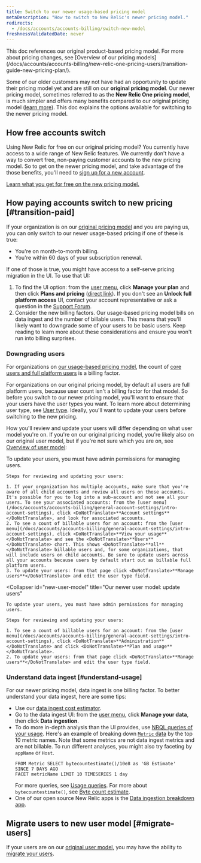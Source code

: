 ```yaml
---
title: Switch to our newer usage-based pricing model
metaDescription: "How to switch to New Relic's newer pricing model."
redirects: 
  - /docs/accounts/accounts-billing/switch-new-model
freshnessValidatedDate: never
---
```


<Callout variant="important">
  This doc references our original product-based pricing model. For more about pricing changes, see [Overview of our pricing models](/docs/accounts/accounts-billing/new-relic-one-pricing-users/transition-guide-new-pricing-plan/).
</Callout>

Some of our older customers may not have had an opportunity to update their pricing model yet and are still on our <DoNotTranslate>**original pricing model**</DoNotTranslate>. Our newer pricing model, sometimes referred to as the <DoNotTranslate>**New Relic One pricing model**</DoNotTranslate>, is much simpler and offers many benefits compared to our original pricing model ([learn more](/docs/accounts/accounts-billing/new-relic-one-pricing-billing/new-relic-one-pricing-billing)). This doc explains the options available for switching to the newer pricing model. 

## How free accounts switch

Using New Relic for free on our original pricing model? You currently have access to a wide range of New Relic features. We currently don't have a way to convert free, non-paying customer accounts to the new pricing model. So to get on the newer pricing model, and take advantage of the those benefits, you'll need to [sign up for a new account](https://newrelic.com/signup). 

[Learn what you get for free on the new pricing model.](/docs/accounts/accounts-billing/new-relic-one-pricing-billing/new-relic-one-pricing-billing/#free)

## How paying accounts switch to new pricing [#transition-paid]

If your organization is on our [original pricing model](/docs/accounts/original-accounts-billing/original-product-based-pricing/overview-user-models) and you are paying us, you can only switch to our newer usage-based pricing if one of these is true:

* You're on month-to-month billing.
* You're within 60 days of your subscription renewal.

If one of those is true, you might have access to a self-serve pricing migration in the UI. To use that UI:

1. To find the UI option: from the [user menu](/docs/accounts/accounts-billing/general-account-settings/intro-account-settings), click <DoNotTranslate>**Manage your plan**</DoNotTranslate> and then click <DoNotTranslate>**Plans and pricing**</DoNotTranslate> ([direct link](https://one.newrelic.com/launcher/nr1-core.settings?pane=eyJhY2NvdW50SWQiOjI0NDEyODYsIm5lcmRsZXRJZCI6ImNvbW1lcmNlLW5lcmRsZXRzLm5yLXNob3AtZW50cnkiLCJwYXRoIjoiL3BsYW5zLWFuZC1wcmljaW5nIiwibWlncmF0aW9uRWxpZ2libGUiOnRydWUsImFjY291bnROYW1lIjoiU3RyYWRvcyBMYWJzIn0=&platform[accountId]=)). If you don't see an <DoNotTranslate>**Unlock full platform access**</DoNotTranslate> UI, contact your account representative or ask a question in the [Support Forum](https://discuss.newrelic.com/).
2. Consider the new billing factors. Our usage-based pricing model bills on data ingest and the number of billable users. This means that you'll likely want to downgrade some of your users to be basic users. Keep reading to learn more about these considerations and ensure you won't run into billing surprises.

### Downgrading users

For organizations on [our usage-based pricing model](/docs/accounts/accounts-billing/new-relic-one-pricing-billing/new-relic-one-pricing-billing/), the count of [core users and full platform users](/docs/accounts/accounts-billing/new-relic-one-user-management/user-type) is a billing factor.

For organizations on our original pricing model, by default all users are full platform users, because user count isn't a billing factor for that model. So before you switch to our newer pricing model, you'll want to ensure that your users have the user types you want. To learn more about determining user type, see [User type](/docs/accounts/accounts-billing/new-relic-one-user-management/user-type). Ideally, you'll want to update your users before switching to the new pricing.

How you'll review and update your users will differ depending on what user model you're on. If you're on our original pricing model, you're likely also on our original user model, but if you're not sure which you are on, see [Overview of user model](/docs/accounts/original-accounts-billing/original-product-based-pricing/overview-user-models):

<CollapserGroup>
  <Collapser
    id="original-model"
    title="Our original user model: update users"
  >
    To update your users, you must have admin permissions for managing users.

    Steps for reviewing and updating your users:

    1. If your organization has multiple accounts, make sure that you're aware of all child accounts and review all users on those accounts. It's possible for you to log into a sub-account and not see all your users. To see your associated accounts: from the [user menu](/docs/accounts/accounts-billing/general-account-settings/intro-account-settings), click <DoNotTranslate>**Account settings**</DoNotTranslate>, and look for associated accounts.
    2. To see a count of billable users for an account: from the [user menu](/docs/accounts/accounts-billing/general-account-settings/intro-account-settings), click <DoNotTranslate>**View your usage**</DoNotTranslate> and see the <DoNotTranslate>**Users**</DoNotTranslate> chart. This shows <DoNotTranslate>**all**</DoNotTranslate> billable users and, for some organizations, that will include users on child accounts. Be sure to update users across all your accounts because users by default start out as billable full platform users.
    3. To update your users: from that page click <DoNotTranslate>**Manage users**</DoNotTranslate> and edit the user type field.
  </Collapser>

  <Collapser
    id="new-user-model"
    title="Our newer user model: update users"
  >
    To update your users, you must have admin permissions for managing users.

    Steps for reviewing and updating your users:

    1. To see a count of billable users for an account: from the [user menu](/docs/accounts/accounts-billing/general-account-settings/intro-account-settings), click <DoNotTranslate>**Administration**</DoNotTranslate> and click <DoNotTranslate>**Plan and usage**</DoNotTranslate>.
    2. To update your users: from that page click <DoNotTranslate>**Manage users**</DoNotTranslate> and edit the user type field.
  </Collapser>
</CollapserGroup>

### Understand data ingest [#understand-usage]

For our newer pricing model, data ingest is one billing factor. To better understand your data ingest, here are some tips:

* Use our [data ingest cost estimator](https://newrelic.com/blog/nerdlog/estimate-data-cost).
* Go to the data ingest UI: from the [user menu](/docs/accounts/accounts-billing/general-account-settings/intro-account-settings), click <DoNotTranslate>**Manage your data**</DoNotTranslate>, then click <DoNotTranslate>**Data ingestion**</DoNotTranslate>.
* To do more in-depth analysis than the UI provides, use [NRQL queries of your usage](/docs/accounts/accounts-billing/new-relic-one-pricing-billing/usage-queries-alerts). Here's an example of breaking down [`Metric` data](/docs/telemetry-data-platform/understand-data/new-relic-data-types/#dimensional-metrics) by the top 10 metric names. Note that some metrics are not data ingest metrics and are not billable. To run different analyses, you might also try faceting by `appName` or `Host`.
  ```
  FROM Metric SELECT bytecountestimate()/10e8 as 'GB Estimate' 
  SINCE 7 DAYS AGO 
  FACET metricName LIMIT 10 TIMESERIES 1 day
  ```
  For more queries, see [Usage queries](/docs/accounts/accounts-billing/new-relic-one-pricing-users/usage-queries-alerts). For more about `bytecountestimate()`, see [Byte count estimate](/docs/accounts/accounts-billing/new-relic-one-pricing-billing/usage-queries-alerts/#byte-count-estimate).
* One of our open source New Relic apps is the [Data ingestion breakdown app](https://newrelic.com/instant-observability/account-data-ingestion/51e66f0d-153c-493c-a75c-a386c3f170ce).

## Migrate users to new user model [#migrate-users]

If your users are on our [original user model](/docs/accounts/original-accounts-billing/original-users-roles/overview-user-models), you may have the ability to [migrate your users](/docs/accounts/original-accounts-billing/original-users-roles/user-migration/).
